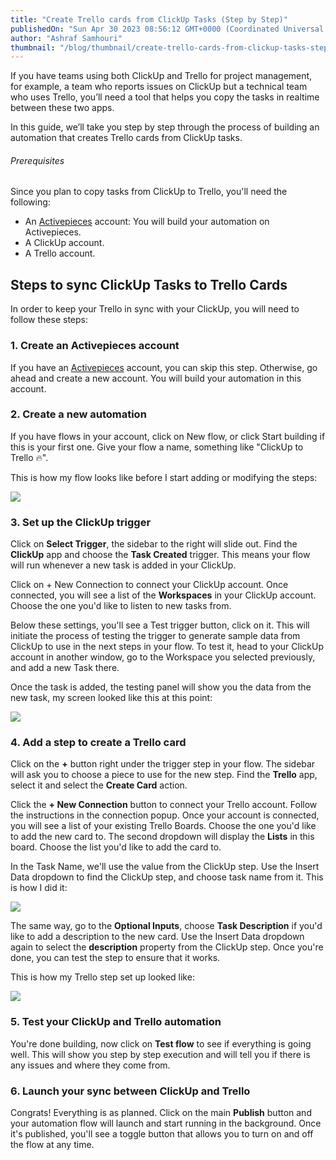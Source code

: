 ```yaml
---
title: "Create Trello cards from ClickUp Tasks (Step by Step)"
publishedOn: "Sun Apr 30 2023 08:56:12 GMT+0000 (Coordinated Universal Time)"
author: "Ashraf Samhouri"
thumbnail: "/blog/thumbnail/create-trello-cards-from-clickup-tasks-step-by-step.png"
---
```


If you have teams using both ClickUp and Trello for project management, for example, a team who reports issues on ClickUp but a technical team who uses Trello, you’ll need a tool that helps you copy the tasks in realtime between these two apps.

In this guide, we’ll take you step by step through the process of building an automation that creates Trello cards from ClickUp tasks.

###### Prerequisites

Since you plan to copy tasks from ClickUp to Trello, you'll need the following:

*   An [Activepieces](https://cloud.activepieces.com/sign-up) account: You will build your automation on Activepieces.
*   A ClickUp account.
*   A Trello account.

Steps to sync ClickUp Tasks to Trello Cards
-------------------------------------------

In order to keep your Trello in sync with your ClickUp, you will need to follow these steps:

### 1\. Create an Activepieces account

If you have an [Activepieces](https://cloud.activepieces.com/sign-up) account, you can skip this step. Otherwise, go ahead and create a new account. You will build your automation in this account.

### 2\. Create a new automation

If you have flows in your account, click on New flow, or click Start building if this is your first one. Give your flow a name, something like "ClickUp to Trello 🔥".

This is how my flow looks like before I start adding or modifying the steps:

![](https://uploads-ssl.webflow.com/62c21c5254de25f99c48bdfe/644e291a6d1f9164e9bf8e24_Screenshot%202023-04-30%20at%2011.38.31.png)

### 3\. Set up the ClickUp trigger

Click on **Select Trigger**, the sidebar to the right will slide out. Find the **ClickUp** app and choose the **Task Created** trigger. This means your flow will run whenever a new task is added in your ClickUp.

Click on + New Connection to connect your ClickUp account. Once connected, you will see a list of the **Workspaces** in your ClickUp account. Choose the one you'd like to listen to new tasks from.

Below these settings, you'll see a Test trigger button, click on it. This will initiate the process of testing the trigger to generate sample data from ClickUp to use in the next steps in your flow. To test it, head to your ClickUp account in another window, go to the Workspace you selected previously, and add a new Task there.

Once the task is added, the testing panel will show you the data from the new task, my screen looked like this at this point:

![](https://uploads-ssl.webflow.com/62c21c5254de25f99c48bdfe/644e2a6fbfffaeaf0a5ad6a7_Screenshot%202023-04-30%20at%2011.43.55.png)

### 4\. Add a step to create a Trello card

Click on the **+** button right under the trigger step in your flow. The sidebar will ask you to choose a piece to use for the new step. Find the **Trello** app, select it and select the **Create Card** action.

Click the **+ New Connection** button to connect your Trello account. Follow the instructions in the connection popup. Once your account is connected, you will see a list of your existing Trello Boards. Choose the one you'd like to add the new card to. The second dropdown will display the **Lists** in this board. Choose the list you'd like to add the card to.

In the Task Name, we'll use the value from the ClickUp step. Use the Insert Data dropdown to find the ClickUp step, and choose task name from it. This is how I did it:

![](https://uploads-ssl.webflow.com/62c21c5254de25f99c48bdfe/644e2b9ca1d83712d6aad4f6_Screenshot%202023-04-30%20at%2011.47.40.png)

The same way, go to the **Optional Inputs**, choose **Task Description** if you'd like to add a description to the new card. Use the Insert Data dropdown again to select the **description** property from the ClickUp step. Once you're done, you can test the step to ensure that it works.

This is how my Trello step set up looked like:

![](https://uploads-ssl.webflow.com/62c21c5254de25f99c48bdfe/644e2be70c51392aee8fef89_Screenshot%202023-04-30%20at%2011.48.26.png)

### 5\. Test your ClickUp and Trello automation

You're done building, now click on **Test flow** to see if everything is going well. This will show you step by step execution and will tell you if there is any issues and where they come from.

### 6\. Launch your sync between ClickUp and Trello

Congrats! Everything is as planned. Click on the main **Publish** button and your automation flow will launch and start running in the background. Once it's published, you'll see a toggle button that allows you to turn on and off the flow at any time.

